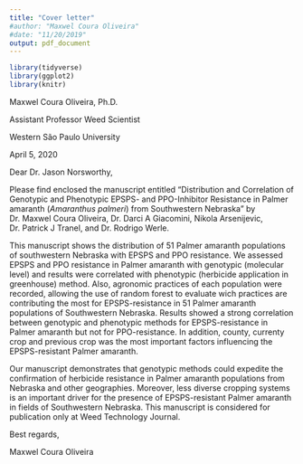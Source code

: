 ```yaml
---
title: "Cover letter"
#author: "Maxwel Coura Oliveira"
#date: "11/20/2019"
output: pdf_document
---
```





```r
library(tidyverse)
library(ggplot2)
library(knitr)
```


\hfill Maxwel Coura Oliveira, Ph.D.

\hfill Assistant Professor Weed Scientist 

\hfill Western São Paulo University

April 5, 2020

\vspace{1cm}

Dear Dr. Jason Norsworthy,

\vspace{1cm}

Please find enclosed the manuscript entitled "Distribution and Correlation of Genotypic and Phenotypic EPSPS- and PPO-Inhibitor Resistance in Palmer amaranth (*Amaranthus palmeri*) from Southwestern Nebraska" by Dr. Maxwel Coura Oliveira, Dr. Darci A Giacomini, Nikola Arsenijevic, Dr. Patrick J Tranel, and Dr. Rodrigo Werle. 

This manuscript shows the distribution of 51 Palmer amaranth populations of southwestern Nebraska with EPSPS and PPO resistance. We assessed EPSPS and PPO resistance in Palmer amaranth with genotypic (molecular level) and results were correlated with phenotypic (herbicide application in greenhouse) method. Also, agronomic practices of each population were recorded, allowing the use of random forest to evaluate wich practices are contributing the most for EPSPS-resistance in 51 Palmer amaranth populations of Southwestern Nebraska. Results showed a strong correlation between genotypic and phenotypic methods for EPSPS-resistance in Palmer amaranth but not for PPO-resistance. In addition, county, currenty crop and previous crop was the most important factors influencing the EPSPS-resistant Palmer amaranth.

Our manuscript demonstrates that genotypic methods could expedite the confirmation of herbicide resistance in Palmer amaranth populations from Nebraska and other geographies. Moreover, less diverse cropping systems is an important driver for the presence of EPSPS-resistant Palmer amaranth in fields of Southwestern Nebraska. This manuscript is considered for publication only at Weed Technology Journal. 

Best regards,



\vspace{3cm}



Maxwel Coura Oliveira
